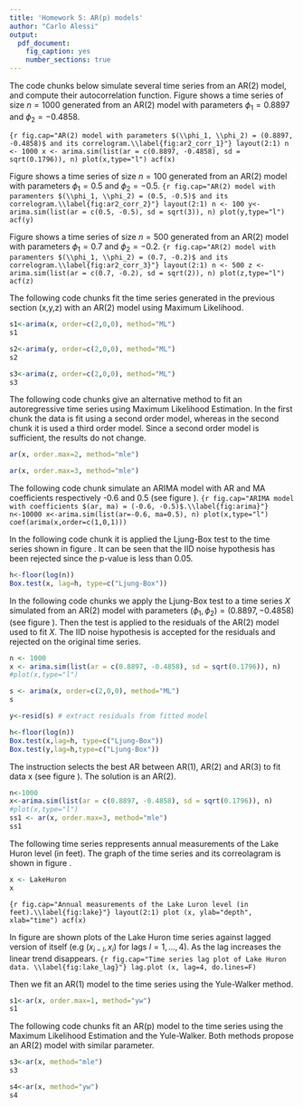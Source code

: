 ```yaml
---
title: 'Homework 5: AR(p) models'
author: "Carlo Alessi"
output:
  pdf_document:
    fig_caption: yes
    number_sections: true
---
```

\section{Simulating AR(p) models}
The code chunks below simulate several time series from an AR(2) model, and compute their autocorrelation function. Figure \ref{fig:ar2_corr_1} shows a time series of size $n=1000$ generated from an AR(2) model with parameters $\phi_1 = 0.8897$ and $\phi_2 = - 0.4858$.

```{r fig.cap="AR(2) model with parameters $(\\phi_1, \\phi_2) = (0.8897, -0.4858)$ and its correlogram.\\label{fig:ar2_corr_1}"}
layout(2:1)
n <- 1000
x <- arima.sim(list(ar = c(0.8897, -0.4858), sd = sqrt(0.1796)), n)
plot(x,type="l")
acf(x)
```


Figure \ref{fig:ar2_corr_2} shows a time series of size $n=100$ generated from an AR(2) model with parameters $\phi_1 = 0.5$ and $\phi_2 = - 0.5$.
```{r fig.cap="AR(2) model with paramenters $(\\phi_1, \\phi_2) = (0.5, -0.5)$ and its correlogram.\\label{fig:ar2_corr_2}"}
layout(2:1)
n <- 100
y<-arima.sim(list(ar = c(0.5, -0.5), sd = sqrt(3)), n)
plot(y,type="l")
acf(y)
```

Figure \ref{fig:ar2_corr_3} shows a time series of size $n=500$ generated from an AR(2) model with parameters $\phi_1 = 0.7$ and $\phi_2 = - 0.2$.
```{r fig.cap="AR(2) model with paramenters $(\\phi_1, \\phi_2) = (0.7, -0.2)$ and its correlogram.\\label{fig:ar2_corr_3}"}
layout(2:1)
n <- 500
z <- arima.sim(list(ar = c(0.7, -0.2), sd = sqrt(2)), n)
plot(z,type="l")
acf(z)
```

\section{Fitting AR(p) models}
The following code chunks fit the time series generated in the previous section (x,y,z) with an AR(2) model using Maximum Likelihood.
```r
s1<-arima(x, order=c(2,0,0), method="ML")
s1
```

```r
s2<-arima(y, order=c(2,0,0), method="ML")
s2
```

```r
s3<-arima(z, order=c(2,0,0), method="ML")
s3
```

The following code chunks give an alternative method to fit an autoregressive time series using Maximum Likelihood Estimation. In the first chunk the data is fit using a second order model, whereas in the second chunk it is used a third order model. Since a second order model is sufficient, the results do not change.
```r
ar(x, order.max=2, method="mle")
```
```r
ar(x, order.max=3, method="mle")
```

The following code chunk simulate an ARIMA model with AR and MA coefficients respectively -0.6 and 0.5 (see figure \ref{fig:arima}).
```{r fig.cap="ARIMA model with coefficients $(ar, ma) = (-0.6, -0.5)$.\\label{fig:arima}"}
n<-10000
x<-arima.sim(list(ar=-0.6, ma=0.5), n)
plot(x,type="l")
coef(arima(x,order=c(1,0,1)))
```
\section{Validation}
In the following code chunk it is applied the Ljung-Box test to the time series shown in figure \ref{fig:arima}.
It can be seen that the IID noise hypothesis has been rejected since the p-value is less than 0.05.
```r
h<-floor(log(n))
Box.test(x, lag=h, type=c("Ljung-Box"))
```
In the following code chunks we apply the Ljung-Box test to a time series $X$ simulated from an AR(2) model with parameters $(\phi_1, \phi_2) = (0.8897, - 0.4858)$ (see figure \ref{fig:ar2_corr_1}). Then the test is applied to the residuals of the AR(2) model used to fit $X$. The IID noise hypothesis is accepted for the residuals and rejected on the original time series.
```r
n <- 1000
x <- arima.sim(list(ar = c(0.8897, -0.4858), sd = sqrt(0.1796)), n)
#plot(x,type="l")

s <- arima(x, order=c(2,0,0), method="ML")
s

y<-resid(s) # extract residuals from fitted model

h<-floor(log(n))
Box.test(x,lag=h, type=c("Ljung-Box"))
Box.test(y,lag=h,type=c("Ljung-Box"))
```

\section{Selection of the best AR(p) model}
The instruction selects the best AR between AR(1), AR(2) and AR(3) to fit data x (see figure \ref{fig:ar2_corr_1}). The solution is an AR(2).
```r
n<-1000
x<-arima.sim(list(ar = c(0.8897, -0.4858), sd = sqrt(0.1796)), n)
#plot(x,type="l")
ss1 <- ar(x, order.max=3, method="mle")
ss1
```

\section{A complete analysis with real data}
The following time series reppresents annual measurements of the Lake Huron level (in feet). The graph of the time series and its correolagram is shown in figure \ref{fig:lake}.
```r
x <- LakeHuron
x
```

```{r fig.cap="Annual measurements of the Lake Luron level (in feet).\\label{fig:lake}"}
layout(2:1)
plot (x, ylab="depth", xlab="time")
acf(x)
```

In figure \ref{fig:lake_lag} are shown plots of the Lake Huron time series against lagged version of itself (e.g $(x_{i-l}, x_i)$ for lags $l = 1,...,4$). As the lag increases the linear trend disappears.
```{r fig.cap="Time series lag plot of Lake Huron data. \\label{fig:lake_lag}"}
lag.plot (x, lag=4, do.lines=F)
```



Then we fit an AR(1) model to the time series using the Yule-Walker method.
```r
s1<-ar(x, order.max=1, method="yw")
s1
```

The following code chunks fit an AR(p) model to the time series using the Maximum Likelihood Estimation and the Yule-Walker. Both methods propose an AR(2) model with similar parameter.
```r
s3<-ar(x, method="mle")
s3
```

```r
s4<-ar(x, method="yw")
s4
```

